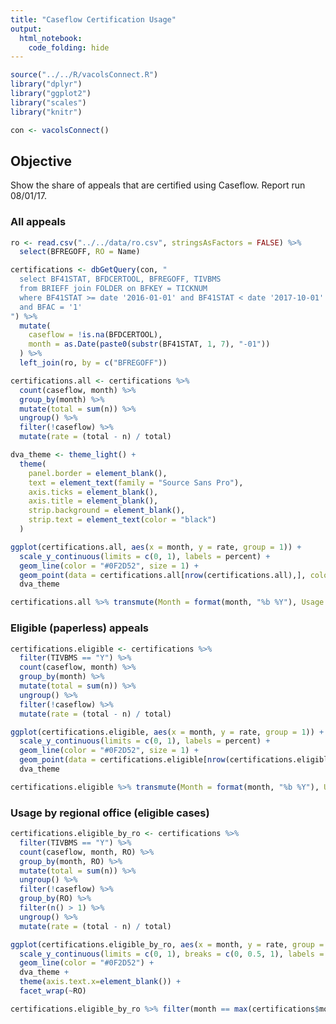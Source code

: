 ```yaml
---
title: "Caseflow Certification Usage"
output: 
  html_notebook: 
    code_folding: hide
---
```


```r
source("../../R/vacolsConnect.R")
library("dplyr")
library("ggplot2")
library("scales")
library("knitr")

con <- vacolsConnect()
```

## Objective

Show the share of appeals that are certified using Caseflow. Report run 08/01/17.

### All appeals

```r
ro <- read.csv("../../data/ro.csv", stringsAsFactors = FALSE) %>%
  select(BFREGOFF, RO = Name)

certifications <- dbGetQuery(con, "
  select BF41STAT, BFDCERTOOL, BFREGOFF, TIVBMS
  from BRIEFF join FOLDER on BFKEY = TICKNUM
  where BF41STAT >= date '2016-01-01' and BF41STAT < date '2017-10-01'
  and BFAC = '1'
") %>%
  mutate(
    caseflow = !is.na(BFDCERTOOL),
    month = as.Date(paste0(substr(BF41STAT, 1, 7), "-01"))
  ) %>%
  left_join(ro, by = c("BFREGOFF"))

certifications.all <- certifications %>%
  count(caseflow, month) %>%
  group_by(month) %>%
  mutate(total = sum(n)) %>%
  ungroup() %>%
  filter(!caseflow) %>%
  mutate(rate = (total - n) / total)

dva_theme <- theme_light() +
  theme(
    panel.border = element_blank(),
    text = element_text(family = "Source Sans Pro"),
    axis.ticks = element_blank(),
    axis.title = element_blank(),
    strip.background = element_blank(),
    strip.text = element_text(color = "black")
  )

ggplot(certifications.all, aes(x = month, y = rate, group = 1)) +
  scale_y_continuous(limits = c(0, 1), labels = percent) +
  geom_line(color = "#0F2D52", size = 1) +
  geom_point(data = certifications.all[nrow(certifications.all),], color = "#0F2D52", size = 2) +
  dva_theme

certifications.all %>% transmute(Month = format(month, "%b %Y"), Usage = percent(rate)) %>% kable()
```

### Eligible (paperless) appeals

```r
certifications.eligible <- certifications %>%
  filter(TIVBMS == "Y") %>%
  count(caseflow, month) %>%
  group_by(month) %>%
  mutate(total = sum(n)) %>%
  ungroup() %>%
  filter(!caseflow) %>%
  mutate(rate = (total - n) / total)

ggplot(certifications.eligible, aes(x = month, y = rate, group = 1)) +
  scale_y_continuous(limits = c(0, 1), labels = percent) +
  geom_line(color = "#0F2D52", size = 1) +
  geom_point(data = certifications.eligible[nrow(certifications.eligible),], color = "#0F2D52", size = 2) +
  dva_theme

certifications.eligible %>% transmute(Month = format(month, "%b %Y"), Usage = percent(rate)) %>% kable()
```

### Usage by regional office (eligible cases)

```r
certifications.eligible_by_ro <- certifications %>%
  filter(TIVBMS == "Y") %>%
  count(caseflow, month, RO) %>%
  group_by(month, RO) %>%
  mutate(total = sum(n)) %>%
  ungroup() %>%
  filter(!caseflow) %>%
  group_by(RO) %>%
  filter(n() > 1) %>%
  ungroup() %>%
  mutate(rate = (total - n) / total)

ggplot(certifications.eligible_by_ro, aes(x = month, y = rate, group = 1)) +
  scale_y_continuous(limits = c(0, 1), breaks = c(0, 0.5, 1), labels = percent) +
  geom_line(color = "#0F2D52") +
  dva_theme +
  theme(axis.text.x=element_blank()) +
  facet_wrap(~RO)

certifications.eligible_by_ro %>% filter(month == max(certifications$month)) %>% arrange(desc(rate)) %>% transmute(RO, Usage = percent(rate)) %>% kable()
```
